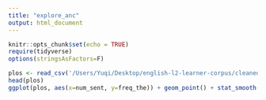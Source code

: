 ```yaml
---
title: "explore_anc"
output: html_document
---
```


```r
knitr::opts_chunk$set(echo = TRUE)
require(tidyverse)
options(stringsAsFactors=F)
```

```r
plos <- read_csv('/Users/Yuqi/Desktop/english-l2-learner-corpus/cleaned_csv/plos.csv')
head(plos)
ggplot(plos, aes(x=num_sent, y=freq_the)) + geom_point() + stat_smooth(method='lm')
```

